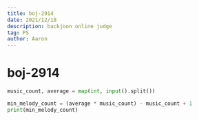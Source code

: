 ```yaml
---
title: boj-2914
date: 2021/12/18
description: backjoon online judge
tag: PS
author: Aaron
---
```


# boj-2914

```python
music_count, average = map(int, input().split())

min_melody_count = (average * music_count) - music_count + 1
print(min_melody_count)
```
